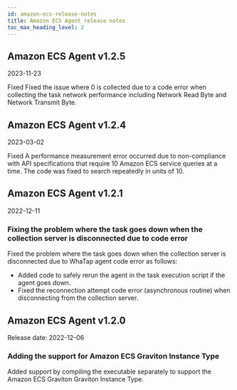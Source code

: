 ```yaml
---
id: amazon-ecs-release-notes
title: Amazon ECS Agent release notes
toc_max_heading_level: 2
---
```


## Amazon ECS Agent v1.2.5

2023-11-23

<Status>Fixed</Status> Fixed the issue where 0 is collected due to a code error when collecting the task network performance including Network Read Byte and Network Transmit Byte.

## Amazon ECS Agent v1.2.4

2023-03-02

<Status>Fixed</Status> A performance measurement error occurred due to non-compliance with API specifications that require 10 Amazon ECS service queries at a time. The code was fixed to search repeatedly in units of 10.

## Amazon ECS Agent v1.2.1

2022-12-11

### Fixing the problem where the task goes down when the collection server is disconnected due to code error

Fixed the problem where the task goes down when the collection server is disconnected due to WhaTap agent code error as follows: 

-   Added code to safely rerun the agent in the task execution script if the agent goes down.
-   Fixed the reconnection attempt code error (asynchronous routine) when disconnecting from the collection server.

## Amazon ECS Agent v1.2.0

Release date: 2022-12-06

### Adding the support for Amazon ECS Graviton Instance Type

Added support by compiling the executable separately to support the Amazon ECS Graviton Graviton Instance Type.
